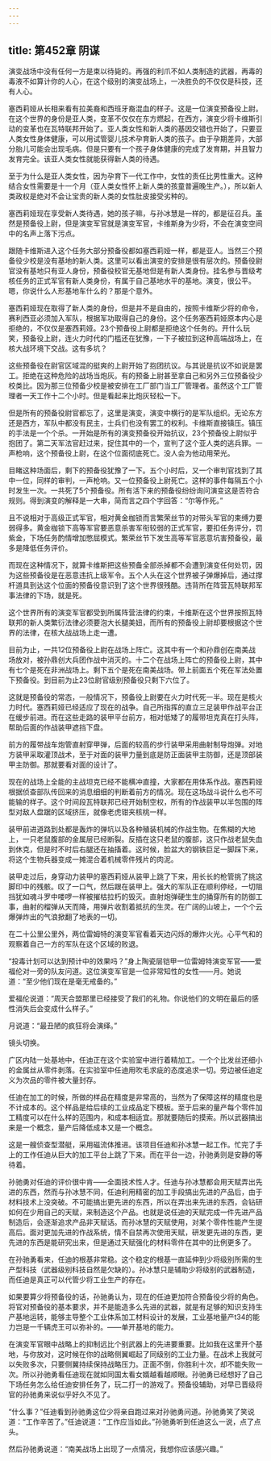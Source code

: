```yaml
---
---
---
```

title: 第452章 阴谋
---



演变战场中没有任何一方是束以待毙的。再强的利爪不如人类制造的武器，再毒的毒液不如算计你的人心，在这个级别的演变战场上，一决胜负的不仅仅是科技，还有人心。

塞西莉娅从长相来看有拉美裔和西班牙裔混血的样子。这是一位演变预备役上尉。在这个世界的身份是亚人类，变革不仅仅在东方燃起，在西方，演变少将卡维斯引动的变革也在瓦特联邦开始了。亚人类女性和新人类的基因交错也开始了，只要亚人类女性身体健康，可以用试管婴儿技术孕育新人类的孩子。由于孕期差异，大部分胎儿可能会出现毛病。但是只要有一个孩子身体健康的完成了发育期，并且智力发育完全。该亚人类女性就能获得新人类的待遇。

至于为什么是亚人类女性，因为孕育下一代工作中，女性的责任比男性重大。这种结合女性需要是十一个月（亚人类女性怀上新人类的孩童普遍晚生产。），所以新人类政权是绝对不会让宝贵的新人类的女性肚皮接受劣种的。

塞西莉娅现在享受新人类待遇，她的孩子嘛，与孙冰慧是一样的，都是征召兵。虽然是预备役上尉，但是演变军官就是演变军官，卡维斯身为少将，不会在演变空间中的名声上落下污点。

跟随卡维斯进入这个任务大部分预备役都如塞西莉娅一样，都是亚人。当然三个预备役少校是没有基地的新人类。这里可以看出演变的安排是很有层次的。预备役尉官没有基地只有亚人身份，预备役校官无基地但是有新人类身份。挂名参与晋级考核任务的正式军官有新人类身份，有属于自己基地水平的基地。演变，很公平。嗯，你说什么人形基地车什么的？那是个意外。

塞西莉娅现在取得了新人类的身份，但是并不是自由的，按照卡维斯少将的命令，赛利西亚必须加入军队，根据军功取得自己的身份。这个任务塞西莉娅原本内心是拒绝的，不仅仅是塞西莉娅。23个预备役上尉都是拒绝这个任务的。开什么玩笑，预备役上尉，连火力时代的门槛还在犹豫，一下子被拉到这种高端战场上，在核大战环境下交战。这有多坑？

这些预备役在尉官区域混的挺爽的上尉开始了抱团抗议。与其说是抗议不如说是罢工。拒绝在这种危险的战场当炮灰。有的预备上尉甚至拿自己和另外三位预备役少校类比。因为那三位预备少校是被安排在工厂部门当工厂管理者。虽然这个工厂管理者一天工作十二个小时。但是看起来比炮灰轻松一下。

但是所有的预备役尉官都忘了，这里是演变，演变中横行的是军队组织。无论东方还是西方，军队中都没有民主，士兵们也没有罢工的权利。卡维斯直接镇压。镇压的手法是一个个杀。一开始是所有的演变预备役开始抗议，23个预备役上尉似乎抱团了。第二天军法官赶过来，捉住其中的一个，宣判了这个亚人类的逃兵罪。一声枪响，这个预备役上尉，在这个位面彻底死亡。没人会为他动用荣光。

目睹这种场面后，剩下的预备役犹豫了一下。五个小时后，又一个审判官找到了其中一位，同样的审判，一声枪响。又一位预备役上尉死亡。这样的事件每隔五个小时发生一次。一共死了5个预备役。所有活下来的预备役纷纷询问演变这是否符合规则。得到演变的解释是一大串，简而言之四个字回答：“尔等作死。”

且不说相对于高级正式军官，相对黄金枷锁而言繁荣丝节的对带头军官的束缚力要弱得多。黄金枷锁下高等军官要恶意杀害军衔较弱的正式军官，要扣任务评分，罚紫金，下场任务酌情增加憋屈模式。繁荣丝节下发生高等军官恶意坑害预备役，最多是降低任务评价。

而现在这种情况下，就算卡维斯把这些预备全部杀掉都不会遭到演变任何处罚，因为这些预备役是在恶意违抗上级军令。五个人头在这个世界被子弹爆掉后，通过撑杆道具到达这个位面的预备役意识到了这个世界很残酷。违背所在阵营瓦特联邦军事法律的下场，就是死。

这个世界所有的演变军官都受到所属阵营法律的约束，卡维斯在这个世界按照瓦特联邦的新人类繁衍法律必须要泡大长腿美妞，而所有的预备役上尉却要根据这个世界的法律，在核大战战场上走一遭。

目前为止，一共12位预备役上尉在战场上阵亡。这其中有一个和孙鼎创在南美战场放对，被孙鼎创大兵团作战中消灭的。十二个在战场上阵亡的预备役上尉，其中有七个是死在非洲战场上。剩下五个是死在南美战场。带上前面五个死在军法处置下预备役。到目前为止23位尉官级别预备役只剩下六位了。

这就是预备役的常态，一般情况下，预备役上尉要在火力时代死一半。现在是核火力时代。塞西莉娅已经适应了现在的战争。自己所指挥的直立三足装甲作战平台正在缓步前进。而在这些走路的装甲平台前方，相对低矮了的履带坦克真在打头阵，帮助后面的作战装甲遮挡下盘。

前方的履带战车炮管直射穿甲弹，后面的较高的步行装甲采用曲射制导炮弹。对地方装甲采取灌顶战术，至于对面的装甲力量到底是防正面装甲主防御，还是顶部装甲主防御。那就要看对面的设计了。

现在的战场上全能的主战坦克已经不能横冲直撞，大家都在用体系作战。塞西莉娅根据侦查部队传回来的消息细细的判断着前方的情况。现在这场战斗说什么也不可能输的样子。这个时间段瓦特联邦已经开始制空权，所有的作战装甲以半包围的阵型对敌人盘踞的区域挤压，就像老虎钳夹核桃一样。

装甲前进道路到处都是轰炸的弹坑以及各种殖装机械的作战生物。在焦糊的大地上，一只老鼠腹部的金属层已经断裂。反插在这只老鼠的腹部，这只作战老鼠失血到休克，但是时不时后右腿还在抽搐着。这时候，脸盆大的钢铁巨足一脚踩下来，将这个生物兵器变成一摊混合着机械零件残片的肉泥。

装甲走过后，身穿动力装甲的塞西莉娅从装甲上跳了下来，用长长的枪管挑了挑这脚印中的残骸。叹了一口气，然后跟在装甲上。强大的军队正在顺利停经，一切阻挡犹如魂斗罗中喽啰一样被摧枯拉朽的毁灭。直射炮弹硬生生的捅穿所有的防御工事，曲射的榴弹从天而降，用弹片收割着抵抗的生灵。在广阔的山坡上，一个个云爆弹炸出的气浪掀翻了地表的一切。

在二十公里公里外，两位雷姆特的演变军官看着天边闪烁的爆炸火光。心平气和的观察着自己一方的军队在这个区域的败退。

“投毒计划可以达到预计中的效果吗？”身上陶瓷层铠甲一位雷姆特演变军官——爱福伦对一旁的队友问道。这位演变军官是一位非常知性的女性——月。她说道：“至少他们现在是毫无戒备的。”

爱福伦说道：“周天合盟那里已经接受了我们的礼物。你说他们的文明在最后的感性消失后会变成什么样子。”

月说道：“最丑陋的疯狂将会演绎。”

镜头切换。

广区内陆一处基地中，任迪正在这个实验室中进行着精加工。一个个比发丝还细小的金属丝从零件剥落。在实验室中任迪用吹毛求疵的态度追求一切。旁边被任迪定义为次品的零件被大量封存。

任迪在加工的时候，所做的样品在精度是非常高的，当然为了保障这样的精度也是不计成本的。这个样品是给后续的工业成品定下模板。至于后来的量产每个零件加工精度可以在什么样的范围内，和成本相适宜。那就要随后的摸索。所以武器搞出来是一个概念，量产后降低成本又是一个概念。

这是一艘侦查型潜艇，采用磁流体推进。该项目任迪和孙冰慧一起工作。忙完了手上的工作任迪从巨大的加工平台上跳了下来。而在平台一边，孙驰勇则是安静的等待着。

孙驰勇对任迪的评价很中肯——全面技术性人才。任迪与孙冰慧都会用天赋弄出先进的东西，然而与孙冰慧不同，任迪利用精密的加工手段搞出先进的产品后，由于材料技术上没突破。不可能搞出更先进的东西，所以在弄出来先进的东西，会钻研如何在少用自己的天赋，来制造这个产品。也就是说任迪的天赋完成一件先进产品制造后，会逐渐追求产品非天赋话。而孙冰慧的天赋使用，对某个零件性能产生提高后。面对更加先进的作战系统，情不自禁再次使用天赋，研发更先进的东西，更先进的东西是能研究出来，但是通过天赋强化的材料零件在其中的比例更多了。

在孙驰勇看来，任迪的根基非常稳。这个稳定的根基一直延伸到少将级别所需的生产型科技（武器级别科技自然是欠缺的）。孙冰慧只是辅助少将级别的武器制造，而任迪是真正可以代管少将工业生产的存在。

如果要算少将预备役的话，孙驰勇认为，现在的任迪更加符合预备役少将的角色。将官对预备役的基本要求，并不是能造多么先进的武器，就是有足够的知识支持生产基地运转，能够主导整个工业体系加工材料设计的发展，工业基地量产t34的能力岂是一千辆虎王可以弥补的。——单开基地的能力。

在演变军官眼中战略上的抑制远比个别武器上的先进要重要。比如我在这里开个基地，与你放对，这时候在你的战略侧翼崛起了同级别的工业力量。在战术上我就可以失败多次，只要侧翼持续保持战略压力。正面不倒，你胜利十次，却不能失败一次。所以孙驰勇看任迪现在就如同国太看女婿越看越顺眼。孙驰勇已经想好了自己下场任务怎么给任迪安排任务了，玩二打一的游戏了。预备役辅助，对早已晋级将官的孙驰勇来说似乎好久不见了。

“什么事？”任迪看到孙驰勇这位少将亲自跑过来对孙驰勇问道。孙驰勇笑了笑说道：“工作辛苦了。”任迪说道：“工作应当如此。”孙驰勇听到任迪这么一说，点了点头。

然后孙驰勇说道：“南美战场上出现了一点情况，我想你应该感兴趣。”